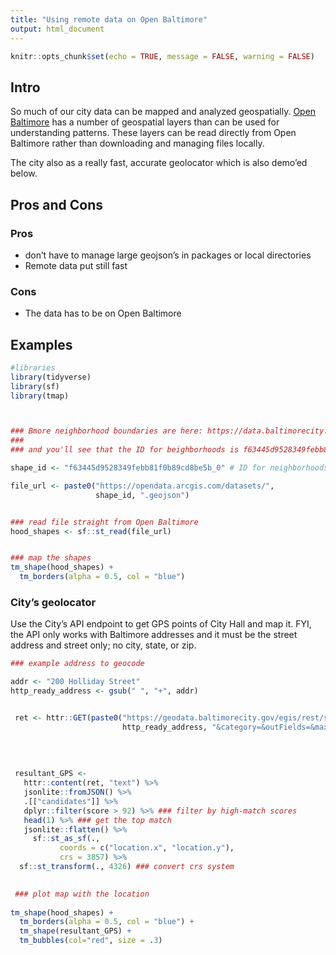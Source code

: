 ```yaml
---
title: "Using remote data on Open Baltimore"
output: html_document
---
```



```r
knitr::opts_chunk$set(echo = TRUE, message = FALSE, warning = FALSE)

```

## Intro

So much of our city data can be mapped and analyzed geospatially. [Open Baltimore](https://data.baltimorecity.gov/) has a number of geospatial layers than can be used for understanding patterns. These layers can be read directly from Open Baltimore rather than downloading and managing files locally.

The city also as a really fast, accurate geolocator which is also demo'ed below.


## Pros and Cons

### Pros

+ don't have to manage large geojson's in packages or local directories
+ Remote data put still fast


### Cons

+ The data has to be on Open Baltimore



## Examples


```r

#libraries
library(tidyverse)
library(sf)
library(tmap)



### Bmore neighborhood boundaries are here: https://data.baltimorecity.gov/datasets/baltimore::neighborhoods
###
### and you'll see that the ID for beighborhoods is f63445d9528349febb81f0b89cd8be5b_0

shape_id <- "f63445d9528349febb81f0b89cd8be5b_0" # ID for neighborhoods

file_url <- paste0("https://opendata.arcgis.com/datasets/", 
                   shape_id, ".geojson")


### read file straight from Open Baltimore
hood_shapes <- sf::st_read(file_url)


### map the shapes
tm_shape(hood_shapes) +
  tm_borders(alpha = 0.5, col = "blue") 

```




### City's geolocator

Use the City's API endpoint to get GPS points of City Hall and map it. FYI, the API only works with Baltimore addresses and it must be the street address and street only; no city, state, or zip.

```r

### example address to geocode

addr <- "200 Holliday Street"
http_ready_address <- gsub(" ", "+", addr)


 ret <- httr::GET(paste0("https://geodata.baltimorecity.gov/egis/rest/services/Locator/EGISCompositeLocator/GeocodeServer/findAddressCandidates?SingleKey=&Address=&Street=&StreetAdd=&SingleLine=", 
                         http_ready_address, "&category=&outFields=&maxLocations=&outSR=&searchExtent=&location=&distance=&magicKey=&f=pjson"))
 
 
 
 
 resultant_GPS <- 
   httr::content(ret, "text") %>% 
   jsonlite::fromJSON() %>% 
   .[["candidates"]] %>% 
   dplyr::filter(score > 92) %>% ### filter by high-match scores
   head(1) %>% ### get the top match
   jsonlite::flatten() %>% 
     sf::st_as_sf(., 
           coords = c("location.x", "location.y"), 
           crs = 3857) %>% 
  sf::st_transform(., 4326) ### convert crs system
 

 ### plot map with the location 
 
tm_shape(hood_shapes) +
  tm_borders(alpha = 0.5, col = "blue") +
  tm_shape(resultant_GPS) +
  tm_bubbles(col="red", size = .3) 

```